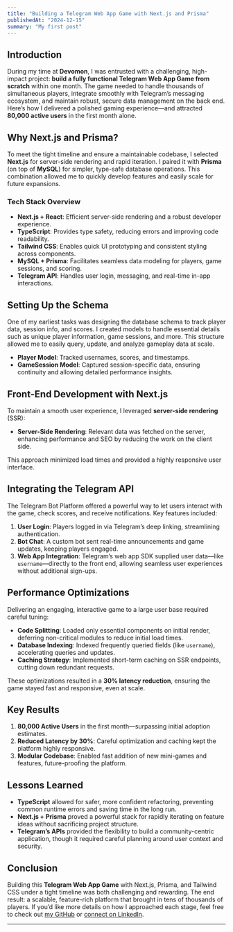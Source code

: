 ```yaml
---
title: "Building a Telegram Web App Game with Next.js and Prisma"
publishedAt: "2024-12-15"
summary: "My first post"
---
```


## Introduction

During my time at **Devomon**, I was entrusted with a challenging, high-impact project: **build a fully functional Telegram Web App Game from scratch** within one month. The game needed to handle thousands of simultaneous players, integrate smoothly with Telegram’s messaging ecosystem, and maintain robust, secure data management on the back end. Here’s how I delivered a polished gaming experience—and attracted **80,000 active users** in the first month alone.

## Why Next.js and Prisma?

To meet the tight timeline and ensure a maintainable codebase, I selected **Next.js** for server-side rendering and rapid iteration. I paired it with **Prisma** (on top of **MySQL**) for simpler, type-safe database operations. This combination allowed me to quickly develop features and easily scale for future expansions.

### Tech Stack Overview

- **Next.js + React**: Efficient server-side rendering and a robust developer experience.
- **TypeScript**: Provides type safety, reducing errors and improving code readability.
- **Tailwind CSS**: Enables quick UI prototyping and consistent styling across components.
- **MySQL + Prisma**: Facilitates seamless data modeling for players, game sessions, and scoring.
- **Telegram API**: Handles user login, messaging, and real-time in-app interactions.

## Setting Up the Schema

One of my earliest tasks was designing the database schema to track player data, session info, and scores. I created models to handle essential details such as unique player information, game sessions, and more. This structure allowed me to easily query, update, and analyze gameplay data at scale.

- **Player Model**: Tracked usernames, scores, and timestamps.
- **GameSession Model**: Captured session-specific data, ensuring continuity and allowing detailed performance insights.

## Front-End Development with Next.js

To maintain a smooth user experience, I leveraged **server-side rendering** (SSR):

- **Server-Side Rendering**: Relevant data was fetched on the server, enhancing performance and SEO by reducing the work on the client side.

This approach minimized load times and provided a highly responsive user interface.

## Integrating the Telegram API

The Telegram Bot Platform offered a powerful way to let users interact with the game, check scores, and receive notifications. Key features included:

1. **User Login**: Players logged in via Telegram’s deep linking, streamlining authentication.
2. **Bot Chat**: A custom bot sent real-time announcements and game updates, keeping players engaged.
3. **Web App Integration**: Telegram’s web app SDK supplied user data—like `username`—directly to the front end, allowing seamless user experiences without additional sign-ups.

## Performance Optimizations

Delivering an engaging, interactive game to a large user base required careful tuning:

- **Code Splitting**: Loaded only essential components on initial render, deferring non-critical modules to reduce initial load times.
- **Database Indexing**: Indexed frequently queried fields (like `username`), accelerating queries and updates.
- **Caching Strategy**: Implemented short-term caching on SSR endpoints, cutting down redundant requests.

These optimizations resulted in a **30% latency reduction**, ensuring the game stayed fast and responsive, even at scale.

## Key Results

1. **80,000 Active Users** in the first month—surpassing initial adoption estimates.
2. **Reduced Latency by 30%**: Careful optimization and caching kept the platform highly responsive.
3. **Modular Codebase**: Enabled fast addition of new mini-games and features, future-proofing the platform.

## Lessons Learned

- **TypeScript** allowed for safer, more confident refactoring, preventing common runtime errors and saving time in the long run.
- **Next.js + Prisma** proved a powerful stack for rapidly iterating on feature ideas without sacrificing project structure.
- **Telegram’s APIs** provided the flexibility to build a community-centric application, though it required careful planning around user context and security.

## Conclusion

Building this **Telegram Web App Game** with Next.js, Prisma, and Tailwind CSS under a tight timeline was both challenging and rewarding. The end result: a scalable, feature-rich platform that brought in tens of thousands of players. If you’d like more details on how I approached each stage, feel free to check out [my GitHub](https://github.com/Fables7) or [connect on LinkedIn](https://www.linkedin.com/in/fabien-lestrat-1ab41b1b1/).

---
